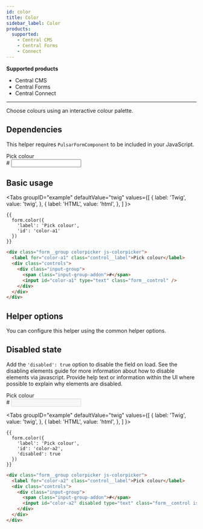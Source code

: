 ```yaml
---
id: color
title: Color
sidebar_label: Color
products:
  supported:
    - Central CMS
    - Central Forms
    - Connect
---
```


<div className="product-support">
  <strong>Supported products</strong>
  <ul>
    <li className="product-support--supported"><FontAwesomeIcon icon="fa-solid fa-check-circle" /> Central CMS</li>
    <li className="product-support--supported"><FontAwesomeIcon icon="fa-solid fa-check-circle" /> Central Forms</li>
    <li className="product-support--supported"><FontAwesomeIcon icon="fa-solid fa-check-circle" /> Central Connect</li>
  </ul>
</div>

----

Choose colours using an interactive colour palette.

## Dependencies

This helper requires `PulsarFormComponent` to be included in your JavaScript.

<div className="d-example">
  <div className="form__group colorpicker js-colorpicker">
    <label htmlFor="color-a1" className="control__label">Pick colour</label>
    <div className="controls">
      <div className="input-group">
        <span className="input-group-addon">#</span>
        <input id="color-a1" type="text" className="form__control" />
      </div>
    </div>
  </div>
</div>

## Basic usage

<Tabs
  groupID="example"
  defaultValue="twig"
  values={[
    { label: 'Twig', value: 'twig', },
    { label: 'HTML', value: 'html', },
  ]
}>
<TabItem value="twig">

```twig
{{
  form.color({
    'label': 'Pick colour',
    'id': 'color-a1'
  })
}}
```

</TabItem>
<TabItem value="html">

```html
<div class="form__group colorpicker js-colorpicker">
  <label for="color-a1" class="control__label">Pick colour</label>
  <div class="controls">
    <div class="input-group">
      <span class="input-group-addon">#</span>
      <input id="color-a1" type="text" class="form__control" />
    </div>
  </div>
</div>
```

</TabItem>
</Tabs>

## Helper options

You can configure this helper using the common helper options.

## Disabled state

Add the `'disabled': true` option to disable the field on load. See the disabling elements guide for more information about how to disable elements via javascript. Provide help text or information within the UI where possible to explain why elements are disabled.

<div className="d-example">
  <div className="form__group colorpicker js-colorpicker">
    <label htmlFor="color-a2" className="control__label">Pick colour</label>
    <div className="controls">
      <div className="input-group">
        <span className="input-group-addon">#</span>
        <input id="color-a2" disabled type="text" className="form__control is-disabled" />
      </div>
    </div>
  </div>
</div>

<Tabs
  groupID="example"
  defaultValue="twig"
  values={[
    { label: 'Twig', value: 'twig', },
    { label: 'HTML', value: 'html', },
  ]
}>
<TabItem value="twig">

```twig
{{
  form.color({
    'label': 'Pick colour',
    'id': 'color-a2',
    'disabled': true
  })
}}
```

</TabItem>
<TabItem value="html">

```html
<div class="form__group colorpicker js-colorpicker">
  <label for="color-a2" class="control__label">Pick colour</label>
  <div class="controls">
    <div class="input-group">
      <span class="input-group-addon">#</span>
      <input id="color-a2" disabled type="text" class="form__control is-disabled" />
    </div>
  </div>
</div>
```

</TabItem>
</Tabs>
